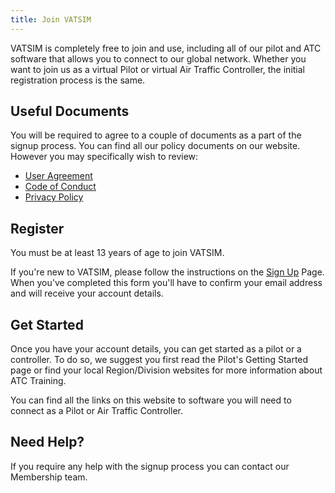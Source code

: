 ```yaml
---
title: Join VATSIM
---
```



VATSIM is completely free to join and use, including all of our pilot and ATC software that allows you to connect to our global network. Whether you want to join us as a virtual Pilot or virtual Air Traffic Controller, the initial registration process is the same.

## Useful Documents
You will be required to agree to a couple of documents as a part of the signup process. You can find all our policy documents on our website. However you may specifically wish to review:

* [User Agreement](/docs/policy/user-agreement)
* [Code of Conduct](/docs/policy/code-of-conduct)
* [Privacy Policy](https://cdn.vatsim.net/policy-documents/VATSIM%20Privacy%20and%20Data%20Collection%20Policy%20v1.1%20JUN20.pdf)

## Register
You must be at least 13 years of age to join VATSIM.

<Info
    level="warning"
    message="If you have previously been a VATSIM member and your account is inactive, please do not create a new account. Instead, you can reactivate your old account by visiting myVATSIM. This will also reinstate any previous ATC rating you had and will continue to log flight statistics against previously logged stats. Members may hold only one VATSIM identification number and password."
/>

If you're new to VATSIM, please follow the instructions on the [Sign Up](https://my.vatsim.net/register) Page. When you've completed this form you'll have to confirm your email address and will receive your account details.

## Get Started
Once you have your account details, you can get started as a pilot or a controller. To do so, we suggest you first read the Pilot's Getting Started page or find your local Region/Division websites for more information about ATC Training.

You can find all the links on this website to software you will need to connect as a Pilot or Air Traffic Controller.

## Need Help?
If you require any help with the signup process you can contact our Membership team.
